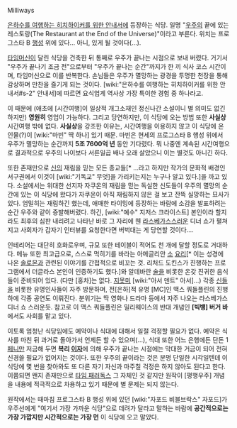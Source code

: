 Milliways

[[은하수를 여행하는 히치하이커를 위한 안내서]]에 등장하는 식당.
일명 "[[우주]]의 끝에 있는 레스토랑(The Restaurant at the End of the Universe)"이라고 부른다.
위치는 프로그스타 B [[행성]] 위에 있다... 아니, 있게 될 것이다(…).

[[타임머신]]이 달린 식당을 건축한 뒤 통째로 우주가 끝나는 시점으로 보내 버렸다. 거기서 "우주가 끝나기 조금 전"으로부터 "우주가 끝나는 순간"까지가 한 끼 식사 코스 시간이며, 타임머신으로 이를 반복한다. 손님들은 우주가 멸망하는 광경을 투명한 천장을 통해 감상하며 만찬을 즐기게 되는 것이다. [wiki:"은하수를 여행하는 히치하이커를 위한 안내서#s-2" 안내서]에 따르면 요식업계 역사상 가장 특이한 경험 중 하나라고.

이 때문에 (애초에 [시간여행]이 일상적 개그소재인 정신나간 소설이니 별 의미도 없긴 하지만) '''영원히''' 영업이 가능하다. 그리고 당연하지만, 이 식당에 오는 방법 또한 '''사실상''' 시간여행 밖에 없다. '''사실상'''을 강조한 이유는, 시간여행을 이용하지 않고 이 식당에 온 인물(?)이 [wiki:"마빈" 딱 하나] 있기 때문. 마빈은 현세의 프로그스타 B 행성 위에서 우주가 멸망하는 순간까지 '''5조 7600억 년''' 동안 기다렸다. 뭐 나중엔 계속된 시간여행으로 결과적으로 우주의 나이보다 서른일곱 배나 오래 살았으니 이는 별것도 아니긴 하다.

또한 존재만으로 [[신]]의 재림을 믿는 모든 종교들[* ...라고 하지만 작가의 문화적 배경인 서구권에서 이것이 [wiki:"기독교" 무엇]을 가리키는지는 누구나 알고 있다.]을 까고 있다. 소설에서는 위대한 선지자 자쿠온의 재림을 믿는 독실한 신도들이 우주의 멸망의 순간에 있는 이 식당에 왔다가 자쿠온이 아직 재림하지 않은 걸 보고 잔뜩 실망하는 묘사가 있다. 엄밀히는 재림하긴 했는데, 애매한 타이밍에 등장하는 바람에 소감을 발표하려는 순간 우주와 같이 증발해버렸다. 하긴, [wiki:"예수" 지저스 크라이스트] 본인이라 할지라도 최후의 심판 내리려고 나타난 바로 그 자리에 웬 [[라스베가스]]스러운 디너 쇼가 펼쳐지고 사회자가 갑자기 인터뷰를 요청한다면 버벅대는 게 당연할 것이다....

인테리어는 대단히 호화로우며, 규모 또한 테이블이 적어도 천 개에 달할 정도로 거대하다. 메뉴 또한 최고급으로, 스스로 먹히기를 바라는 아메글리안 [[소]] [[요리]][* 이는 성경에 나온 [[솔로몬]]과 관련된 이야기를 간접적으로 비꼬는 것. 리처드 도킨스가 진행하는 프로그램에서 더글라스 본인이 인증하기도 했다.]와 알데바란 [[술]]을 비롯한 온갖 진귀한 음식들이 준비되어 있다. (다만 [홍차]는 없다. [[지못미]] [wiki:"아서 덴트" 아서]...) 각종 [[신]]들을 비롯한 유명인사들이 자주 방문하며, 전[은하]적 유명 [MC]인 맥스 쿼들플린의 진행 하에 각종 공연도 이뤄진다. 분위기는 딱 영화나 드라마 등에서 자주 나오는 라스베가스 디너 쇼 스러운듯. 참고로 이 맥스 쿼들플린은 밀리웨이스의 반대 개념인 '''[빅뱅] 버거 바'''에서도 사회를 맡고 있다.

이토록 엄청난 식당임에도 예약이나 식대에 대해서 일절 걱정할 필요가 없다. 예약은 식사를 마친 뒤 과거로 돌아가서 언제든 할 수 있으며(…), 식대 또한 어느 은행에든 단돈 1 [[페니]]만 저금해 두면 '''복리 [[이자]]'''에 의해 우주가 끝나는 시점에는 막대한 거금이 되어 전혀 신경쓸 필요가 없어지는 것이다. 또한 우주의 끝이라는 것은 분명 단일한 시각일텐데 이 식당에 몇 번을 찾아와도 또 다른 자기 자신과 마주칠 걱정은 하지 않아도 된다고 한다. 이쯤되면 왠지 존재만으로 [[타임 패러독스]] 그 자체인 것 같지만 원작이 [평행우주] 개념을 내용에 적극적으로 차용하고 있기 때문에 별 문제는 되지 않는다.

원작에서는 때마침 프로그스타 B 행성 위에 있던 [wiki:"자포드 비블브락스" 자포드]가 우주선에게 "여기서 가장 가까운 식당"으로 데려가 달라고 말하는 바람에 '''공간적으로는 가장 가깝지만 시간적으로는 가장 먼''' 이 식당에 오고 말았다. 
